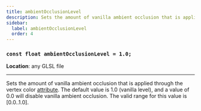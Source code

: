 ```yaml
---
title: ambientOcclusionLevel
description: Sets the amount of vanilla ambient occlusion that is applied through the color vertex attribute.
sidebar:
  label: ambientOcclusionLevel
  order: 4
---
```


### `const float ambientOcclusionLevel = 1.0;`

**Location**: any GLSL file

---

Sets the amount of vanilla ambient occlusion that is applied through the vertex color [attribute](/current/reference/attributes/overview). The default value is 1.0 (vanilla level), and a value of 0.0 will disable vanilla ambient occlusion. The valid range for this value is [0.0..1.0].
